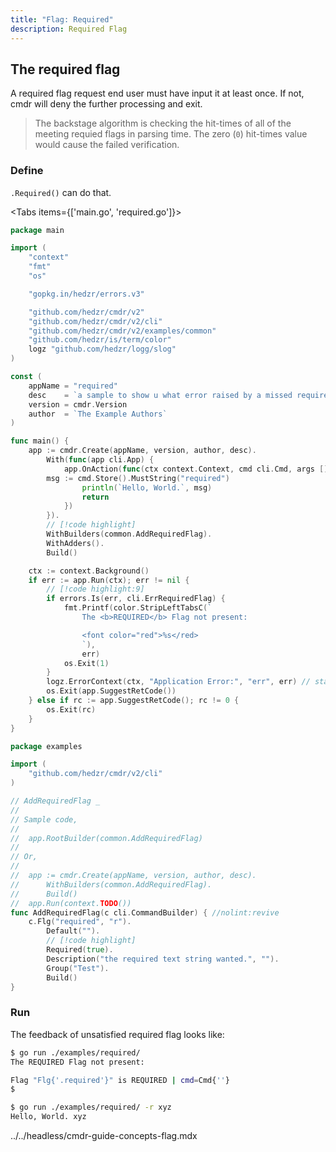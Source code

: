 ```yaml
---
title: "Flag: Required"
description: Required Flag
---
```


## The required flag

A required flag request end user must have input it at least once.
If not, cmdr will deny the further processing and exit.

> The backstage algorithm is checking the hit-times of all of the meeting requied flags in parsing time. The zero (`0`) hit-times value would cause the failed verification.

### Define

`.Required()` can do that.

<Tabs items={['main.go', 'required.go']}>

<Tab key="main.go">

```go title=main.go
package main

import (
	"context"
	"fmt"
	"os"

	"gopkg.in/hedzr/errors.v3"

	"github.com/hedzr/cmdr/v2"
	"github.com/hedzr/cmdr/v2/cli"
	"github.com/hedzr/cmdr/v2/examples/common"
	"github.com/hedzr/is/term/color"
	logz "github.com/hedzr/logg/slog"
)

const (
	appName = "required"
	desc    = `a sample to show u what error raised by a missed required flag.`
	version = cmdr.Version
	author  = `The Example Authors`
)

func main() {
	app := cmdr.Create(appName, version, author, desc).
		With(func(app cli.App) {
			app.OnAction(func(ctx context.Context, cmd cli.Cmd, args []string) (err error) {
        msg := cmd.Store().MustString("required")
				println(`Hello, World.`, msg)
				return
			})
		}).
		// [!code highlight]
		WithBuilders(common.AddRequiredFlag).
		WithAdders().
		Build()

	ctx := context.Background()
	if err := app.Run(ctx); err != nil {
		// [!code highlight:9]
		if errors.Is(err, cli.ErrRequiredFlag) {
			fmt.Printf(color.StripLeftTabsC(`
				The <b>REQUIRED</b> Flag not present:

				<font color="red">%s</red>
				`),
				err)
			os.Exit(1)
		}
		logz.ErrorContext(ctx, "Application Error:", "err", err) // stacktrace if in debug mode/build
		os.Exit(app.SuggestRetCode())
	} else if rc := app.SuggestRetCode(); rc != 0 {
		os.Exit(rc)
	}
}
```

</Tab>

<Tab key="required.go">

```go title=required.go
package examples

import (
	"github.com/hedzr/cmdr/v2/cli"
)

// AddRequiredFlag _
//
// Sample code,
//
//	app.RootBuilder(common.AddRequiredFlag)
//
// Or,
//
//	app := cmdr.Create(appName, version, author, desc).
//		WithBuilders(common.AddRequiredFlag).
//		Build()
//	app.Run(context.TODO())
func AddRequiredFlag(c cli.CommandBuilder) { //nolint:revive
	c.Flg("required", "r").
		Default("").
		// [!code highlight]
		Required(true).
		Description("the required text string wanted.", "").
		Group("Test").
		Build()
}
```

</Tab>
</Tabs>

### Run

The feedback of unsatisfied required flag looks like:

```bash
$ go run ./examples/required/
The REQUIRED Flag not present:

Flag "Flg{'.required'}" is REQUIRED | cmd=Cmd{''}
$

$ go run ./examples/required/ -r xyz
Hello, World. xyz
```

<include>../../headless/cmdr-guide-concepts-flag.mdx</include>
